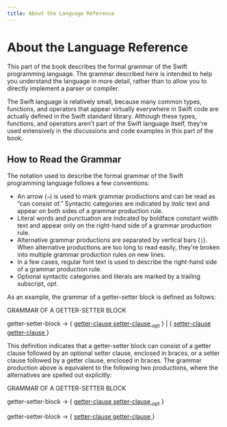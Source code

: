 ```yaml
---
title: About the Language Reference
---
```



# About the Language Reference

This part of the book describes the formal grammar of the Swift programming language. The grammar described here is intended to help you understand the language in more detail, rather than to allow you to directly implement a parser or compiler.

The Swift language is relatively small, because many common types, functions, and operators that appear virtually everywhere in Swift code are actually defined in the Swift standard library. Although these types, functions, and operators aren't part of the Swift language itself, they're used extensively in the discussions and code examples in this part of the book.

## How to Read the Grammar

The notation used to describe the formal grammar of the Swift programming language follows a few conventions:

- An arrow (`→`) is used to mark grammar productions and can be read as “can consist of.”
  Syntactic categories are indicated by _italic_ text and appear on both sides of a grammar production rule.
- Literal words and punctuation are indicated by boldface <span class="monospace">constant width</span> text and appear only on the right-hand side of a grammar production rule.
- Alternative grammar productions are separated by vertical bars (`|`). When alternative productions are too long to read easily, they're broken into multiple grammar production rules on new lines.
- In a few cases, regular font text is used to describe the right-hand side of a grammar production rule.
- Optional syntactic categories and literals are marked by a trailing subscript, _opt_.

As an example, the grammar of a getter-setter block is defined as follows:

<div class="grammar">
  <p class="grammar__title">GRAMMAR OF A GETTER-SETTER BLOCK</p>
  <p class="grammar__syntaxDef">
    <span class="grammar__syntaxDef__name">getter-setter-block</span>
    <span class="grammar__syntaxDef__arrow">&rarr;</span>
    <span class="grammar__syntaxDef__lcub">&lcub;</span>
    <a
      href="./declarations#grammar_getter-clause"
      class="grammar__syntaxDef__link"
    >
      getter-clause
    </a>
    <a
      href="./declarations#grammar_setter-clause"
      class="grammar__syntaxDef__link grammar__syntaxDef__link--last"
    >
      setter-clause
    </a>
    <sub class="grammar__syntaxDef__link__sub">opt</sub>
    <span class="grammar__syntaxDef__rcub">&rcub;</span>
    <span class="grammar__syntaxDef__pipe">|</span>
    <span class="grammar__syntaxDef__lcub">&lcub;</span>
    <a
      href="./declarations#grammar_setter-clause"
      class="grammar__syntaxDef__link"
    >
      setter-clause
    </a>
    <a
      href="./declarations#grammar_getter-clause"
      class="grammar__syntaxDef__link grammar__syntaxDef__link--last"
    >
      getter-clause
    </a>
    <span class="grammar__syntaxDef__rcub">&rcub;</span>
  </p>
</div>

This definition indicates that a getter-setter block can consist of a getter clause followed by an optional setter clause, enclosed in braces, _or_ a setter clause followed by a getter clause, enclosed in braces. The grammar production above is equivalent to the following two productions, where the alternatives are spelled out explicitly:

<div class="grammar">
  <p class="grammar__title">GRAMMAR OF A GETTER-SETTER BLOCK</p>
  <p class="grammar__syntaxDef">
    <span class="grammar__syntaxDef__name">getter-setter-block</span>
    <span class="grammar__syntaxDef__arrow">&rarr;</span>
    <span class="grammar__syntaxDef__lcub">&lcub;</span>
    <a
      href="./declarations#grammar_getter-clause"
      class="grammar__syntaxDef__link"
    >
      getter-clause
    </a>
    <a
      href="./declarations#grammar_setter-clause"
      class="grammar__syntaxDef__link grammar__syntaxDef__link--last"
    >
      setter-clause
    </a>
    <sub class="grammar__syntaxDef__link__sub">opt</sub>
    <span class="grammar__syntaxDef__rcub">&rcub;</span>
  </p>
  <p class="grammar__syntaxDef">
    <span class="grammar__syntaxDef__name">getter-setter-block</span>
    <span class="grammar__syntaxDef__arrow">&rarr;</span>
    <span class="grammar__syntaxDef__lcub">&lcub;</span>
    <a
      href="./declarations#grammar_setter-clause"
      class="grammar__syntaxDef__link"
    >
      setter-clause
    </a>
    <a
      href="./declarations#grammar_getter-clause"
      class="grammar__syntaxDef__link grammar__syntaxDef__link--last"
    >
      getter-clause
    </a>
    <span class="grammar__syntaxDef__rcub">&rcub;</span>
  </p>
</div>
